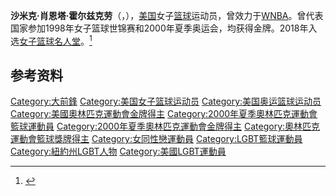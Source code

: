 {{Infobox basketball biography
| name = 沙米克·霍尔兹克劳<br />Chamique Holdsclaw
| image = Chamique Holdsclaw.jpg
| number = 1
| position = [[小前锋|小前锋]]
| height_ft = 6 
| height_in = 2
| weight_lbs = 172
| nationality = {{USA}}
| birth_date = {{Birth date and age|1977|8|9|mf=y}}
| birth_place = {{USA}}[[纽约市|纽约市]][[皇后區|皇后區]]
| high_school = {{tsl|en|Christ the King Regional High School||Christ the King}}<br/>(Queens, New York)
| college = {{tsl|en|Tennessee Lady Volunteers basketball||Tennessee}} (1995–1999)
| draft_league = WNBA
| draft_round = 1
| draft_pick = 1
| draft_year = 1999
| draft_team = [[華盛頓神秘|華盛頓神秘]]
| career_start = 1999
| career_end = 2010
| years1 = 1999–2004
| team1 = [[華盛頓神秘|華盛頓神秘]]
| years2 = 2005–2007
| team2 = [[洛杉磯火花|洛杉磯火花]]
| years3 = 2009
| team3 =[[亞特蘭大美夢|亞特蘭大美夢]]
| years4 = 2010
| team4 = [[聖安東尼奧銀星|聖安東尼奧銀星]]
| highlights = 
* 6× [[WNBA全明星赛|WNBA全明星赛]] ({{tsl|en|1999 WNBA All-Star Game||1999}}–{{tsl|en|2003 WNBA All-Star Game||2003}}, {{tsl|en|2005 WNBA All-Star Game||2005}})
* 3× {{tsl|en|All-WNBA Team||All-WNBA Second Team}} ({{WNBA Year|1999}}, {{WNBA Year|2001}}, {{WNBA Year|2002}})
* {{tsl|en|WNBA Rookie of the Year Award||WNBA年度最佳新秀}} (1999)
* 2× {{tsl|en|List of Women's National Basketball Association season rebounding leaders||WNBA篮板王}} (2002, 2003)
* {{tsl|en|List of Women's National Basketball Association season scoring leaders||WNBA得分王}} (2002)
* {{tsl|en|James E. Sullivan Award||Sullivan Award}} (1998)
* 3× {{tsl|en|List of NCAA Women's Division I Basketball champions||NCAA champion}} ({{tsl|en|1996 NCAA Women's Division I Basketball Tournament||1996}}–{{tsl|en|1998 NCAA Women's Division I Basketball Tournament||1998}})
* 2× [[奈史密斯学院年度最佳球员|奈史密斯奖]] (1998, 1999)
* 2x {{tsl|en|Associated Press Women's College Basketball Player of the Year||AP Player of the Year}} (1998, 1999)
* 2x {{tsl|en|USBWA Women's National Player of the Year||USBWA Player of the Year}} (1998, 1999)
* 2x {{tsl|en|Honda Sports Award (basketball)||Honda Sports Award}} (1998, 1999)
* 2x {{tsl|en|WBCA Player of the Year||WBCA Player of the Year}} (1998, 1999)
| womensHOF = chamique-holdsclaw
| medaltemplates =
{{MedalCountry|USA}}
{{MedalCompetition|[[夏季奥林匹克运动会篮球比赛|奥林匹克运动会]]}}
{{MedalGold|[[2000年夏季奥林匹克运动会|2000 悉尼]] | [[2000年夏季奥林匹克运动会篮球比赛|团体]]}}
{{MedalCompetition|[[国际篮联女子篮球世界杯|国际篮联女子篮球世界杯]]}}
{{MedalGold|[[美國國家女子籃球隊|1998 柏林]]| 团体}}
| wnba_profile = chamique_holdsclaw
}}
'''沙米克·肖恩塔·霍尔兹克劳'''（{{lang-en|Chamique Shaunta Holdsclaw}}，{{bd|1977年|8月9日|}}），[[美国|美国]]女子[[篮球|篮球]]运动员，曾效力于[[WNBA|WNBA]]。曾代表国家参加1998年女子篮球世锦赛和2000年夏季奥运会，均获得金牌。2018年入选[[女子篮球名人堂|女子篮球名人堂]]。<ref>{{Cite web|title=Chamique Holdsclaw WNBA Stats|url=https://www.basketball-reference.com/wnba/players/h/holdsch01w.html|accessdate=2021-03-02|work=Basketball-Reference|language=en|archive-date=2011-08-04|archive-url=https://web.archive.org/web/20110804024742/http://www.basketball-reference.com/wnba/players/h/holdsch01w.html|dead-url=no}}</ref>

== 参考资料 ==
{{reflist}}

{{奈史密斯学院年度最佳女子球员}}
{{美联社大学篮球年度最佳女子球员}}
{{WNBA选秀状元}}
{{WNBA年度最佳新秀}}
{{WNBA得分王}}
{{WNBA篮板王}}
{{WNBA十年最佳阵容}}
{{1998年女篮世锦赛美国队阵容}}
{{2000年夏季奥运会美国女子篮球阵容}}
{{ESPY最佳女运动员}}

{{Authority control}}
{{DEFAULTSORT:Holdsclaw}}
[[Category:大前鋒|Category:大前鋒]]
[[Category:美国女子篮球运动员|Category:美国女子篮球运动员]]
[[Category:美国奥运篮球运动员|Category:美国奥运篮球运动员]]
[[Category:美國奧林匹克運動會金牌得主|Category:美國奧林匹克運動會金牌得主]]
[[Category:2000年夏季奧林匹克運動會籃球運動員|Category:2000年夏季奧林匹克運動會籃球運動員]]
[[Category:2000年夏季奧林匹克運動會金牌得主|Category:2000年夏季奧林匹克運動會金牌得主]]
[[Category:奧林匹克運動會籃球獎牌得主|Category:奧林匹克運動會籃球獎牌得主]]
[[Category:女同性戀運動員|Category:女同性戀運動員]]
[[Category:LGBT籃球運動員|Category:LGBT籃球運動員]]
[[Category:紐約州LGBT人物|Category:紐約州LGBT人物]]
[[Category:美國LGBT運動員|Category:美國LGBT運動員]]

{{美国人物小作品}}